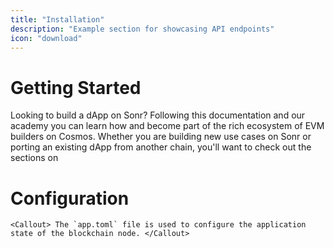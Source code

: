 ```yaml
---
title: "Installation"
description: "Example section for showcasing API endpoints"
icon: "download"
---
```



# Getting Started

Looking to build a dApp on Sonr? Following this documentation and our academy
you can learn how and become part of the rich ecosystem of EVM builders on
Cosmos. Whether you are building new use cases on Sonr or porting an existing
dApp from another chain, you'll want to check out the sections on

# Configuration

<Accordions>
  <Accordion title="app.toml - Reference" icon="code">

    <Callout> The `app.toml` file is used to configure the application state of the blockchain node. </Callout>

  </Accordion>
</Accordions>
